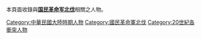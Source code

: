 本頁面收錄與'''[[国民革命军北伐|国民革命军北伐]]'''相關之人物。

[[Category:中華民國大陸時期人物|Category:中華民國大陸時期人物]]
[[Category:國民革命軍北伐|Category:國民革命軍北伐]]
[[Category:20世紀各衝突人物|Category:20世紀各衝突人物]]